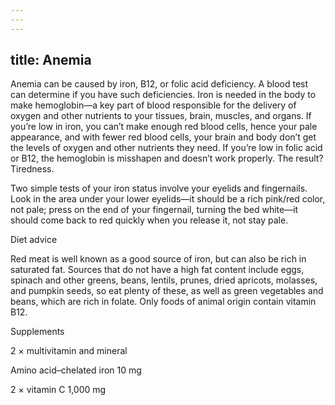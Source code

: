 ```yaml
---
---
---
```

title: Anemia
---




Anemia can be caused by iron, B12, or folic acid deficiency. A blood test can determine if you have such deficiencies. Iron is needed in the body to make hemoglobin—a key part of blood responsible for the delivery of oxygen and other nutrients to your tissues, brain, muscles, and organs. If you’re low in iron, you can’t make enough red blood cells, hence your pale appearance, and with fewer red blood cells, your brain and body don’t get the levels of oxygen and other nutrients they need. If you’re low in folic acid or B12, the hemoglobin is misshapen and doesn’t work properly. The result? Tiredness.

Two simple tests of your iron status involve your eyelids and fingernails. Look in the area under your lower eyelids—it should be a rich pink/red color, not pale; press on the end of your fingernail, turning the bed white—it should come back to red quickly when you release it, not stay pale.





Diet advice


Red meat is well known as a good source of iron, but can also be rich in saturated fat. Sources that do not have a high fat content include eggs, spinach and other greens, beans, lentils, prunes, dried apricots, molasses, and pumpkin seeds, so eat plenty of these, as well as green vegetables and beans, which are rich in folate. Only foods of animal origin contain vitamin B12.





Supplements


2 × multivitamin and mineral

Amino acid–chelated iron 10 mg

2 × vitamin C 1,000 mg